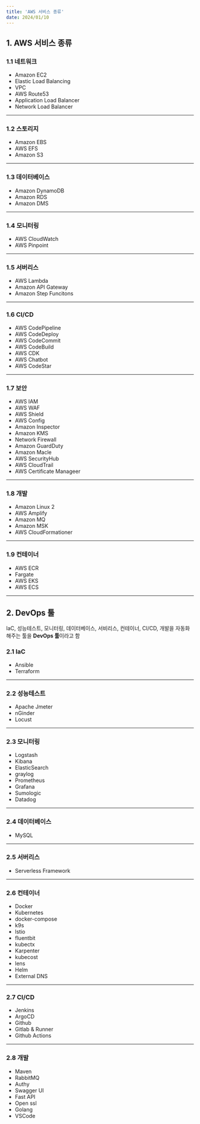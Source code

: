 ```yaml
---
title: 'AWS 서비스 종류'
date: 2024/01/10
---
```


## 1. AWS 서비스 종류

### 1.1 네트워크

- Amazon EC2
- Elastic Load Balancing
- VPC
- AWS Route53
- Application Load Balancer
- Network Load Balancer

---

### 1.2 스토리지

- Amazon EBS
- AWS EFS
- Amazon S3

---

### 1.3 데이터베이스

- Amazon DynamoDB
- Amazon RDS
- Amazon DMS

---

### 1.4 모니터링

- AWS CloudWatch
- AWS Pinpoint

---

### 1.5 서버리스

- AWS Lambda
- Amazon API Gateway
- Amazon Step Funcitons

---

### 1.6 CI/CD

- AWS CodePipeline
- AWS CodeDeploy
- AWS CodeCommit
- AWS CodeBuild
- AWS CDK
- AWS Chatbot
- AWS CodeStar

---

### 1.7 보안

- AWS IAM
- AWS WAF
- AWS Shield
- AWS Config
- Amazon Inspector
- Amazon KMS
- Network Firewall
- Amazon GuardDuty
- Amazon Macle
- AWS SecurityHub
- AWS CloudTrail
- AWS Certificate Manageer

---

### 1.8 개발

- Amazon Linux 2
- AWS Amplify
- Amazon MQ
- Amazon MSK
- AWS CloudFormationer

---

### 1.9 컨테이너

- AWS ECR
- Fargate
- AWS EKS
- AWS ECS

---

## 2. DevOps 툴

laC, 성능테스트, 모니터링, 데이터베이스, 서비리스, 컨테이너, CI/CD, 개발을 자동화해주는 툴을 **DevOps 툴**이라고 함

### 2.1 IaC

- Ansible
- Terraform

---

### 2.2 성능테스트

- Apache Jmeter
- nGinder
- Locust

---

### 2.3 모니터링

- Logstash
- Kibana
- ElasticSearch
- graylog
- Prometheus
- Grafana
- Sumologic
- Datadog

---

### 2.4 데이터베이스

- MySQL

---

### 2.5 서버리스

- Serverless Framework

---

### 2.6 컨테이너

- Docker
- Kubernetes
- docker-compose
- k9s
- lstio
- fluentbit
- kubectx
- Karpenter
- kubecost
- lens
- Helm
- External DNS

---

### 2.7 CI/CD

- Jenkins
- ArgoCD
- Github
- Gitlab & Runner
- Github Actions

---

### 2.8 개발

- Maven
- RabbitMQ
- Authy
- Swagger UI
- Fast API
- Open ssl
- Golang
- VSCode
